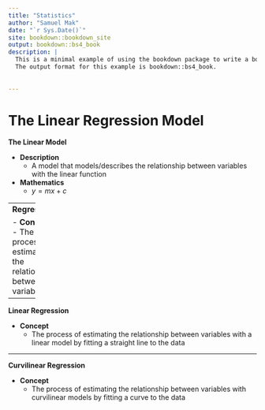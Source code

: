 ```yaml
---
title: "Statistics"
author: "Samuel Mak"
date: "`r Sys.Date()`"
site: bookdown::bookdown_site
output: bookdown::bs4_book
description: |
  This is a minimal example of using the bookdown package to write a book.
  The output format for this example is bookdown::bs4_book.
  
  
---
```


# The Linear Regression Model


**The Linear Model**

- **Description**
    - A model that models/describes the relationship between variables with the linear function
- **Mathematics** 
    - $y = mx + c$
    
---    
**Regression**

- **Concept**
    - The process of estimating the relationship between variables

------   
    
**Linear Regression**

- **Concept**
  - The process of estimating the relationship between variables with a linear model by fitting a straight line to the data
  
---
**Curvilinear Regression**

  - **Concept**
    - The process of estimating the relationship between variables with curvilinear models by fitting a curve to the data



